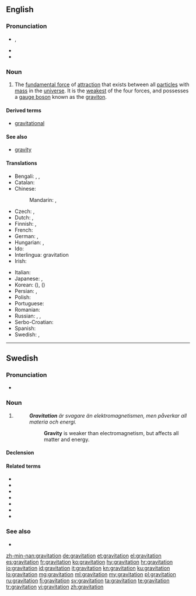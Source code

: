 {{also|Gravitation}}
==English==

{{wikipedia}}

===Pronunciation===
* {{IPA|/ˌɡɹævɪˈteɪʃən/}}, {{X-SAMPA|/%gr`{vI"teIS@n/}}
* {{audio|en-us-gravitation.ogg|Audio (US)}}
* {{rhymes|eɪʃən}}

===Noun===
{{en-noun|-}}

# {{context|physics|lang=en}} The [[fundamental force]] of [[attraction]] that exists between all [[particle]]s with [[mass]] in the [[universe]]. It is the [[weakest]] of the four forces, and possesses a [[gauge boson]] known as the [[graviton]].

====Derived terms====
* [[gravitational]]

====See also====
* [[gravity]]

====Translations====
{{trans-top|fundamental force of attraction}}
* Bengali: {{t-|bn|অভিকর্ষ|sc=Beng}}, {{t-|bn|মহাকর্ষ|sc=Beng}}, {{t-|bn|মাধ্যাকর্ষণ|sc=Beng}}
* Catalan: {{t-|ca|gravitació|f}}
* Chinese:
*: Mandarin: {{t|cmn|重力|tr=zhònglì|sc=Hani}}, {{t|cmn|引力|tr=yǐnlì|sc=Hani}}
* Czech: {{t-|cs|přitažlivost|f}}, {{t-|cs|gravitace|f}}
* Dutch: {{t+|nl|zwaartekracht|f}}, {{t+|nl|gravitatie|f}}
* Finnish: {{t+|fi|painovoima}}, {{t+|fi|gravitaatio}}
* French: {{t+|fr|gravitation|f}}
* German: {{t+|de|Schwerkraft|f}}, {{t+|de|Gravitation|f}}
* Hungarian: {{t+|hu|gravitáció}}, {{t+|hu|tömegvonzás}}
* Ido: {{t-|io|gravitado}}
* Interlingua: gravitation
* Irish: {{t+|ga|imtharraingt|f}}
{{trans-mid}}
* Italian: {{t+|it|gravitazione|f}}
* Japanese: {{t-|ja|引力|tr=いんりょく, inryoku}}, {{t+|ja|重力|tr=じゅうりょく, jūryoku|sc=Jpan}}
* Korean: {{t+|ko|인력|tr=inryeok|sc=Kore}} ({{t+|ko|引力|sc=Kore}}), {{t+|ko|중력|tr=jungryeok|sc=Kore}} ({{t+|ko|重力|sc=Kore}})
* Persian: {{t+|fa|گرانش|sc=fa-Arab}}, {{t+|fa|جاذبه|sc=fa-Arab}}
* Polish: {{t+|pl|grawitacja|f}}
* Portuguese: {{t+|pt|gravitação|f}}
* Romanian: {{t-|ro|gravitație|f}}
* Russian: {{t+|ru|гравитация|f|sc=Cyrl|tr=gravitácija}}, {{t+|ru|тяготение|n|sc=Cyrl|tr=tjagoténije}}, {{t+|ru|притяжение|n|tr=pritjažénije|sc=Cyrl}}
* Serbo-Croatian: {{t-|sh|gravitacija|f|alt=gravitácija}}
* Spanish: {{t+|es|gravitación|f}}
* Swedish: {{t+|sv|gravitation|c}}, {{t+|sv|tyngdkraft|c}}
{{trans-bottom}}

----

==Swedish==

===Pronunciation===
* {{IPA|/ɡravɪtaˈɧuːn/|lang=sv}}

===Noun===
{{sv-noun|g=c}}

# {{context|physics|lang=sv}} {{l|en|gravitation}}
#: '''''Gravitation''' är svagare än elektromagnetismen, men påverkar all materia och energi.''
#:: '''Gravity''' is weaker than electromagnetism, but affects all matter and energy.

====Declension====
{{sv-noun-unc-irreg-c|2=gravitationen}}

====Related terms====
* {{l|sv|gravitationell}}
* {{l|sv|gravitationsfält}}
* {{l|sv|gravitationslins}}
* {{l|sv|gravitationsstrålning}}
* {{l|sv|gravitationsvåg}}
* {{l|sv|gravitera}}
* {{l|sv|graviton}}

===See also===
* {{list:fundamental interactions/sv}}

[[zh-min-nan:gravitation]]
[[de:gravitation]]
[[et:gravitation]]
[[el:gravitation]]
[[es:gravitation]]
[[fr:gravitation]]
[[ko:gravitation]]
[[hy:gravitation]]
[[hr:gravitation]]
[[io:gravitation]]
[[id:gravitation]]
[[it:gravitation]]
[[kn:gravitation]]
[[ku:gravitation]]
[[lo:gravitation]]
[[mg:gravitation]]
[[ml:gravitation]]
[[my:gravitation]]
[[pl:gravitation]]
[[ru:gravitation]]
[[fi:gravitation]]
[[sv:gravitation]]
[[ta:gravitation]]
[[te:gravitation]]
[[tr:gravitation]]
[[vi:gravitation]]
[[zh:gravitation]]